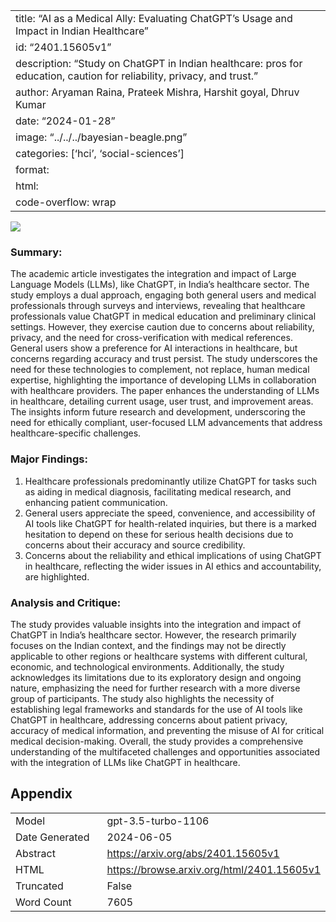 
---
title: "AI as a Medical Ally: Evaluating ChatGPT's Usage and Impact in Indian Healthcare"
id: "2401.15605v1"
description: "Study on ChatGPT in Indian healthcare: pros for education, caution for reliability, privacy, and trust."
author: Aryaman Raina, Prateek Mishra, Harshit goyal, Dhruv Kumar
date: "2024-01-28"
image: "../../../bayesian-beagle.png"
categories: ['hci', 'social-sciences']
format:
  html:
    code-overflow: wrap
---

![](../../../bayesian-beagle.png)

### **Summary:**
The academic article investigates the integration and impact of Large Language Models (LLMs), like ChatGPT, in India’s healthcare sector. The study employs a dual approach, engaging both general users and medical professionals through surveys and interviews, revealing that healthcare professionals value ChatGPT in medical education and preliminary clinical settings. However, they exercise caution due to concerns about reliability, privacy, and the need for cross-verification with medical references. General users show a preference for AI interactions in healthcare, but concerns regarding accuracy and trust persist. The study underscores the need for these technologies to complement, not replace, human medical expertise, highlighting the importance of developing LLMs in collaboration with healthcare providers. The paper enhances the understanding of LLMs in healthcare, detailing current usage, user trust, and improvement areas. The insights inform future research and development, underscoring the need for ethically compliant, user-focused LLM advancements that address healthcare-specific challenges.

### Major Findings:
1. Healthcare professionals predominantly utilize ChatGPT for tasks such as aiding in medical diagnosis, facilitating medical research, and enhancing patient communication.
2. General users appreciate the speed, convenience, and accessibility of AI tools like ChatGPT for health-related inquiries, but there is a marked hesitation to depend on these for serious health decisions due to concerns about their accuracy and source credibility.
3. Concerns about the reliability and ethical implications of using ChatGPT in healthcare, reflecting the wider issues in AI ethics and accountability, are highlighted.

### Analysis and Critique:
The study provides valuable insights into the integration and impact of ChatGPT in India’s healthcare sector. However, the research primarily focuses on the Indian context, and the findings may not be directly applicable to other regions or healthcare systems with different cultural, economic, and technological environments. Additionally, the study acknowledges its limitations due to its exploratory design and ongoing nature, emphasizing the need for further research with a more diverse group of participants. The study also highlights the necessity of establishing legal frameworks and standards for the use of AI tools like ChatGPT in healthcare, addressing concerns about patient privacy, accuracy of medical information, and preventing the misuse of AI for critical medical decision-making. Overall, the study provides a comprehensive understanding of the multifaceted challenges and opportunities associated with the integration of LLMs like ChatGPT in healthcare.

## Appendix

|          |          |
|----------|----------|
| Model     | gpt-3.5-turbo-1106       |
| Date Generated     | 2024-06-05       |
| Abstract | [https://arxiv.org/abs/2401.15605v1](https://arxiv.org/abs/2401.15605v1)        |
| HTML     | [https://browse.arxiv.org/html/2401.15605v1](https://browse.arxiv.org/html/2401.15605v1)       |
| Truncated       | False       |
| Word Count       | 7605       |